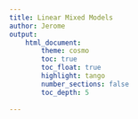 ```yaml
---
title: Linear Mixed Models
author: Jerome
output:
    html_document:
        theme: cosmo 
        toc: true
        toc_float: true
        highlight: tango
        number_sections: false
        toc_depth: 5
    
---
```


```r

```

